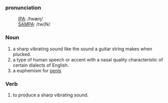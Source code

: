 ===pronunciation===
:[[International Phonetic Alphabet|IPA]]: /twæŋ/
:[[SAMPA]]: /tw{N/

===Noun===
#a sharp vibrating sound like the sound a guitar string makes when plucked.
#a type of human speech or accent with a nasal quality characteristic of certain dialects of English.
#a euphemism for [[penis]]

===Verb===
#to produce a sharp vibrating sound.
